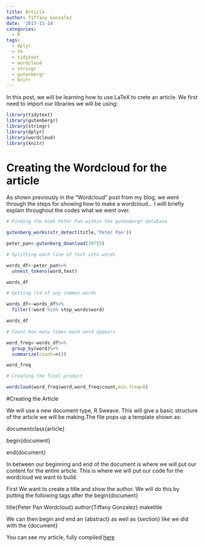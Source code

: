 ```yaml
---
title: Article
author: Tiffany Gonzalez
date: '2017-11-14'
categories:
  - R
tags:
  - dplyr
  - tm
  - tidytext
  - wordcloud
  - stringr
  - gutenbergr
  - knitr
---
```


In this post, we will be learning how to use LaTeX to crete an article. We first need to import our libraries we will be using:

```r
library(tidytext)
library(gutenbergr)
library(stringr)
library(dplyr)
library(wordcloud)
library(knitr)
```

# Creating the Wordcloud for the article

As shown previously in the "Wordcloud" post from my blog, we went through the steps for showing how to make a wordcloud... I willl briefly explain throughout the codes what we went over.

```r
# Finding the book Peter Pan within the gutenbergr database

gutenberg_works(str_detect(title,'Peter Pan'))

peter_pan<-gutenberg_download(39755)

```


```r
# Splitting each line of text into words

words_df<-peter_pan%>%
  unnest_tokens(word,text)

words_df
```



```r
# Getting rid of any common words

words_df<-words_df%>%
  filter(!word %in% stop_words$word)

words_df
```


```r
# Count how many times each word appears

word_freq<-words_df%>%
  group_by(word)%>%
  summarize(count=n())

word_freq
```


```r
# Creating the final product

wordcloud(word_freq$word,word_freq$count,min.freq=8)
```

#Creating the Article

We will use a new document type, R Sweave. This will give a basic structure of the article we will be making.The file pops up a template shown as:

documentclass{article}

begin{document}

end{document}


In between our beginning and end of the document is where we will put our content for the entire article. This is where we will put our code for the wordcloud we want to build.

First We want to create a title and show the author. We will do this by putting the following tags after the begin{document}

title{Peter Pan Wordcloud}
author{Tiffany Gonzalez}
maketitle

We can then begin and end an {abstract} as well as {section} like we did with the {document}


You can see my article, fully compiled [here](file:///C:/Users/ttmg125/Desktop/peterpan/article.pdf)
